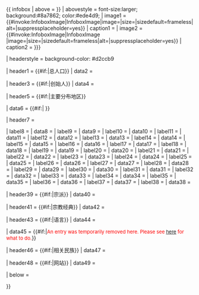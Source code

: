 {{ infobox
| above       = {{{group|{{PAGENAME}}}}}
| abovestyle  = font-size:larger; background:#8a7862; color:#ede4d9;
| image1      = {{#invoke:InfoboxImage|InfoboxImage|image={{{flag|}}}|size={{{flag_size|150x150px}}}|sizedefault=frameless|alt={{{flag_alt|}}}|suppressplaceholder=yes}}
| caption1    = {{{flag_caption|}}}
| image2      = {{#invoke:InfoboxImage|InfoboxImage |image={{{image|}}}|size={{{image_size|250x250px}}}|sizedefault=frameless|alt={{{image_alt|}}}|suppressplaceholder=yes}}
| caption2    = {{{image_caption|{{{caption|}}}}}}

| headerstyle = background-color: #d2ccb9

| header1     = {{#if:{{{population|}}}{{{pop|}}}{{{poptime|}}}|总人口}}
| data2       = {{{population|}}}{{{pop|}}}{{{poptime|}}}

| header3     = {{#if:{{{founder|}}}|创始人}}
| data4       = {{{founder|}}}

| header5     = {{#if:{{{popplace|}}}{{{regions|}}}{{{region1|}}}|主要分布地区}}

| data6       = {{#if:{{{popplace|}}}{{{regions|}}}|{{{popplace|}}}{{{regions|}}} }}

| header7     = {{{tablehdr|}}}

| label8      = {{{region1|}}}
| data8       = {{{pop1|}}}{{{ref1|}}}
| label9      = {{{region2|}}}
| data9       = {{{pop2|}}}{{{ref2|}}}
| label10     = {{{region3|}}}
| data10      = {{{pop3|}}}{{{ref3|}}}
| label11     = {{{region4|}}}
| data11      = {{{pop4|}}}{{{ref4|}}}
| label12     = {{{region5|}}}
| data12      = {{{pop5|}}}{{{ref5|}}}
| label13     = {{{region6|}}}
| data13      = {{{pop6|}}}{{{ref6|}}}
| label14     = {{{region7|}}}
| data14      = {{{pop7|}}}{{{ref7|}}}
| label15     = {{{region8|}}}
| data15      = {{{pop8|}}}{{{ref8|}}}
| label16     = {{{region9|}}}
| data16      = {{{pop9|}}}{{{ref9|}}}
| label17     = {{{region10|}}}
| data17      = {{{pop10|}}}{{{ref10|}}}
| label18     = {{{region11|}}}
| data18      = {{{pop11|}}}{{{ref11|}}}
| label19     = {{{region12|}}}
| data19      = {{{pop12|}}}{{{ref12|}}}
| label20     = {{{region13|}}}
| data20      = {{{pop13|}}}{{{ref13|}}}
| label21     = {{{region14|}}}
| data21      = {{{pop14|}}}{{{ref14|}}}
| label22     = {{{region15|}}}
| data22      = {{{pop15|}}}{{{ref15|}}}
| label23     = {{{region16|}}}
| data23      = {{{pop16|}}}{{{ref16|}}}
| label24     = {{{region17|}}}
| data24      = {{{pop17|}}}{{{ref17|}}}
| label25     = {{{region18|}}}
| data25      = {{{pop18|}}}{{{ref18|}}}
| label26     = {{{region19|}}}
| data26      = {{{pop19|}}}{{{ref19|}}}
| label27     = {{{region20|}}}
| data27      = {{{pop20|}}}{{{ref20|}}}
| label28     = {{{region21|}}}
| data28      = {{{pop21|}}}{{{ref21|}}}
| label29     = {{{region22|}}}
| data29      = {{{pop22|}}}{{{ref22|}}}
| label30     = {{{region23|}}}
| data30      = {{{pop23|}}}{{{ref23|}}}
| label31     = {{{region24|}}}
| data31      = {{{pop24|}}}{{{ref24|}}}
| label32     = {{{region25|}}}
| data32      = {{{pop25|}}}{{{ref25|}}}
| label33     = {{{region26|}}}
| data33      = {{{pop26|}}}{{{ref26|}}}
| label34     = {{{region27|}}}
| data34      = {{{pop27|}}}{{{ref27|}}}
| label35     = {{{region28|}}}
| data35      = {{{pop28|}}}{{{ref28|}}}
| label36     = {{{region29|}}}
| data36      = {{{pop29|}}}{{{ref29|}}}
| label37     = {{{region30|}}}
| data37      = {{{pop30|}}}{{{ref30|}}}
| label38     = {{{region31|}}}
| data38      = {{{pop31|}}}{{{ref31|}}}

| header39    = {{#if:{{{rels|}}}{{{religions|}}}|宗派}}
| data40      = {{{rels|}}}{{{religions|}}}

| header41    = {{#if:{{{scrips|}}}{{{scriptures|}}}|宗教经典}}
| data42      = {{{scrips|}}}{{{scriptures|}}}

| header43    = {{#if:{{{langs|}}}{{{languages|}}}|语言}}
| data44      = {{{langs|}}}{{{languages|}}}

| data45      = {{#if:{{{related|}}}|<span style="font-size: small; font-style; italics; color: red">An entry was temporarily removed here. Please see [[Template:Infobox ethnic group/doc|here]] for what to do.</span>}}

| header46    = {{#if:{{{related-c|}}}|相关民族}}
| data47      = {{{related-c|}}}

| header48    = {{#if:{{{website|}}}|网站}}
| data49      = {{{website|}}}

| below       = {{{notes|}}}

}}<noinclude>{{documentation}}</noinclude>